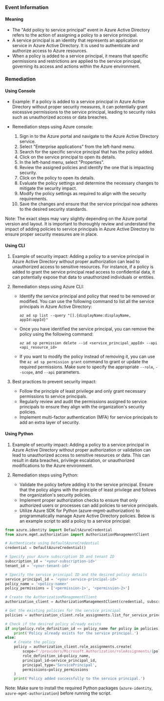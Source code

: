 
### Event Information

#### Meaning

- The "Add policy to service principal" event in Azure Active Directory refers to the action of assigning a policy to a service principal.
- A service principal is an identity that represents an application or service in Azure Active Directory. It is used to authenticate and authorize access to Azure resources.
- When a policy is added to a service principal, it means that specific permissions and restrictions are applied to the service principal, governing its access and actions within the Azure environment.

### Remediation

#### Using Console

- Example: If a policy is added to a service principal in Azure Active Directory without proper security measures, it can potentially grant excessive permissions to the service principal, leading to security risks such as unauthorized access or data breaches.

- Remediation steps using Azure console:
  1. Sign in to the Azure portal and navigate to the Azure Active Directory service.
  2. Select "Enterprise applications" from the left-hand menu.
  3. Search for the specific service principal that has the policy added.
  4. Click on the service principal to open its details.
  5. In the left-hand menu, select "Properties".
  6. Review the assigned policies and identify the one that is impacting security.
  7. Click on the policy to open its details.
  8. Evaluate the policy settings and determine the necessary changes to mitigate the security impact.
  9. Modify the policy settings as required to align with the security requirements.
  10. Save the changes and ensure that the service principal now adheres to the desired security standards.

Note: The exact steps may vary slightly depending on the Azure portal version and layout. It is important to thoroughly review and understand the impact of adding policies to service principals in Azure Active Directory to ensure proper security measures are in place.

#### Using CLI

1. Example of security impact: Adding a policy to a service principal in Azure Active Directory without proper authorization can lead to unauthorized access to sensitive resources. For instance, if a policy is added to grant the service principal read access to confidential data, it can potentially expose that data to unauthorized individuals or entities.

2. Remediation steps using Azure CLI:
   - Identify the service principal and policy that need to be removed or modified. You can use the following command to list all the service principals in Azure Active Directory:
     ```
     az ad sp list --query "[].{displayName:displayName, appId:appId}"
     ```

   - Once you have identified the service principal, you can remove the policy using the following command:
     ```
     az ad sp permission delete --id <service_principal_appId> --api <api_resource_id>
     ```

   - If you want to modify the policy instead of removing it, you can use the `az ad sp permission grant` command to grant or update the required permissions. Make sure to specify the appropriate `--role`, `--scope`, and `--api` parameters.

3. Best practices to prevent security impact:
   - Follow the principle of least privilege and only grant necessary permissions to service principals.
   - Regularly review and audit the permissions assigned to service principals to ensure they align with the organization's security policies.
   - Implement multi-factor authentication (MFA) for service principals to add an extra layer of security.

#### Using Python

1. Example of security impact: Adding a policy to a service principal in Azure Active Directory without proper authorization or validation can lead to unauthorized access to sensitive resources or data. This can result in data breaches, privilege escalation, or unauthorized modifications to the Azure environment.

2. Remediation steps using Python:
   - Validate the policy before adding it to the service principal. Ensure that the policy aligns with the principle of least privilege and follows the organization's security policies.
   - Implement proper authorization checks to ensure that only authorized users or processes can add policies to service principals.
   - Utilize Azure SDK for Python (azure-mgmt-authorization) to programmatically manage Azure Active Directory policies. Below is an example script to add a policy to a service principal:

```python
from azure.identity import DefaultAzureCredential
from azure.mgmt.authorization import AuthorizationManagementClient

# Authenticate using DefaultAzureCredential
credential = DefaultAzureCredential()

# Specify your Azure subscription ID and tenant ID
subscription_id = '<your-subscription-id>'
tenant_id = '<your-tenant-id>'

# Specify the service principal ID and the desired policy details
service_principal_id = '<your-service-principal-id>'
policy_name = '<policy-name>'
policy_permissions = ['<permission-1>', '<permission-2>']

# Create the AuthorizationManagementClient
authorization_client = AuthorizationManagementClient(credential, subscription_id)

# Get the existing policies for the service principal
policies = authorization_client.role_assignments.list_for_service_principal(service_principal_id)

# Check if the desired policy already exists
if any(policy.role_definition_id == policy_name for policy in policies):
    print('Policy already exists for the service principal.')
else:
    # Create the policy
    policy = authorization_client.role_assignments.create(
        scope=f'/providers/Microsoft.Authorization/roleAssignments/{policy_name}',
        role_definition_id=policy_name,
        principal_id=service_principal_id,
        principal_type='ServicePrincipal',
        permissions=policy_permissions
    )
    print('Policy added successfully to the service principal.')
```

Note: Make sure to install the required Python packages (`azure-identity`, `azure-mgmt-authorization`) before running the script.

